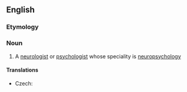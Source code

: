 ==English==

===Etymology===
{{prefix|en|neuro|psychologist}}

===Noun===
{{en-noun}}

# A [[neurologist]] or [[psychologist]] whose speciality is [[neuropsychology]]

====Translations====
{{trans-top|specialist in neuropsychology}}
* Czech: {{t|cs|neuropsycholog|m}}
{{trans-mid}}
{{trans-bottom}}